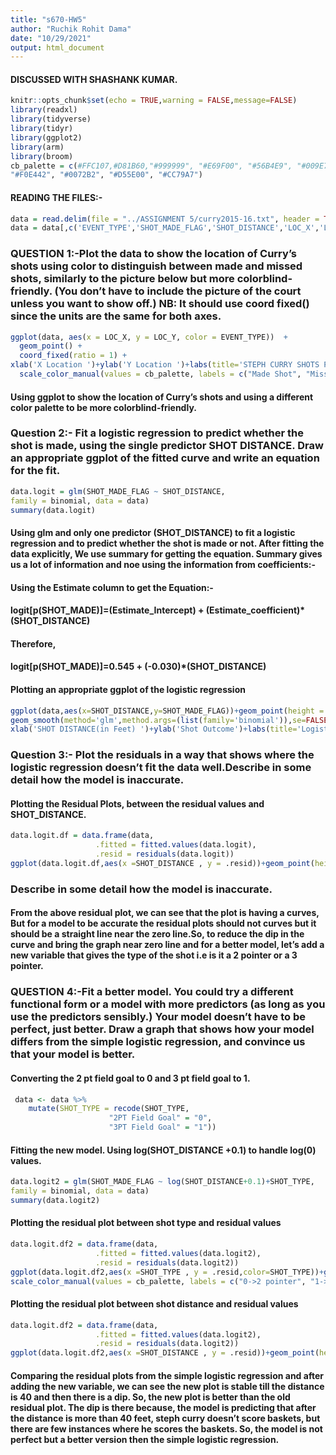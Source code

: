---
title: "s670-HW5"
author: "Ruchik Rohit Dama"
date: "10/29/2021"
output: html_document
---

#### DISCUSSED WITH SHASHANK KUMAR.

```{r setup, include=FALSE}
knitr::opts_chunk$set(echo = TRUE,warning = FALSE,message=FALSE)
library(readxl)
library(tidyverse)
library(tidyr)
library(ggplot2)
library(arm)
library(broom)
cb_palette = c(#FFC107,#D81B60,"#999999", "#E69F00", "#56B4E9", "#009E73",
"#F0E442", "#0072B2", "#D55E00", "#CC79A7")

```

#### READING THE FILES:-

```{r}
data = read.delim(file = "../ASSIGNMENT 5/curry2015-16.txt", header = TRUE, sep = "", dec = ".")
data = data[,c('EVENT_TYPE','SHOT_MADE_FLAG','SHOT_DISTANCE','LOC_X','LOC_Y','SHOT_TYPE')]
```



### QUESTION 1:-Plot the data to show the location of Curry’s shots using color to distinguish between made and missed shots, similarly to the picture below but more colorblind-friendly. (You don’t have to include the picture of the court unless you want to show off.) NB: It should use coord fixed() since the units are the same for both axes.

```{r}
ggplot(data, aes(x = LOC_X, y = LOC_Y, color = EVENT_TYPE))  +
  geom_point() + 
  coord_fixed(ratio = 1) +
xlab('X Location ')+ylab('Y Location ')+labs(title='STEPH CURRY SHOTS PLAYED')+ 
  scale_color_manual(values = cb_palette, labels = c("Made Shot", "Missed Shot"))
```

#### Using ggplot to  show the location of Curry’s shots and using a different color palette to be more colorblind-friendly.



### Question 2:- Fit a logistic regression to predict whether the shot is made, using the single predictor SHOT DISTANCE. Draw an appropriate ggplot of the fitted curve and write an equation for the fit.

```{r}
data.logit = glm(SHOT_MADE_FLAG ~ SHOT_DISTANCE,
family = binomial, data = data)
summary(data.logit)
```
#### Using glm and only one predictor (SHOT_DISTANCE) to fit a logistic regression and to predict whether the shot is made or not. After fitting the data explicitly, We use summary for getting the equation. Summary gives us a lot of information and noe using the information from coefficients:-

#### Using the Estimate column to get the Equation:-
              
####               logit[p(SHOT_MADE)]=(Estimate_Intercept) + (Estimate_coefficient)*(SHOT_DISTANCE)
####               Therefore,
####               logit[p(SHOT_MADE)]=0.545 + (-0.030)*(SHOT_DISTANCE)





#### Plotting an appropriate ggplot of the logistic regression              

```{r}
ggplot(data,aes(x=SHOT_DISTANCE,y=SHOT_MADE_FLAG))+geom_point(height = 0.1,width=0.20)+
geom_smooth(method='glm',method.args=(list(family='binomial')),se=FALSE)+
xlab('SHOT DISTANCE(in Feet) ')+ylab('Shot Outcome')+labs(title='Logistic regression with single predictor(SHOT_DISTANCE)')
```

### Question 3:- Plot the residuals in a way that shows where the logistic regression doesn’t fit the data well.Describe in some detail how the model is inaccurate.


#### Plotting the Residual Plots, between the residual values and SHOT_DISTANCE.


```{r}
data.logit.df = data.frame(data,
                   .fitted = fitted.values(data.logit),
                   .resid = residuals(data.logit))
ggplot(data.logit.df,aes(x =SHOT_DISTANCE , y = .resid))+geom_point(height = 0.1, width = 0.2)+geom_smooth(method='loess',se=FALSE)+labs(title = "Residual Plots(Shot distance v/s Residual Values)",x="SHOT DISTANCE(in Feet)",y="Residual Values")
```

### Describe in some detail how the model is inaccurate. 
#### From the above residual plot, we can see that the plot is having a curves, But for a model to be accurate the residual plots should not curves but it should be a straight line near the zero line.So, to reduce the dip in the curve and bring the graph near zero line and for a better model, let's add a new variable that gives the type of  the shot i.e is it a 2 pointer or a 3 pointer.





### QUESTION 4:-Fit a better model. You could try a different functional form or a model with more predictors (as long as you use the predictors sensibly.) Your model doesn’t have to be perfect, just better. Draw a graph that shows how your model differs from the simple logistic regression, and convince us that your model is better.


#### Converting the 2 pt field goal to 0 and 3 pt field goal to 1.

```{r}
 data <- data %>% 
    mutate(SHOT_TYPE = recode(SHOT_TYPE, 
                      "2PT Field Goal" = "0", 
                      "3PT Field Goal" = "1"))

```

#### Fitting the new model. Using log(SHOT_DISTANCE +0.1) to handle log(0) values.
```{r}
data.logit2 = glm(SHOT_MADE_FLAG ~ log(SHOT_DISTANCE+0.1)+SHOT_TYPE,
family = binomial, data = data)
summary(data.logit2)
```
#### Plotting the residual plot between shot type and residual values 
 
```{r}
data.logit.df2 = data.frame(data,
                   .fitted = fitted.values(data.logit2),
                   .resid = residuals(data.logit2))
ggplot(data.logit.df2,aes(x =SHOT_TYPE , y = .resid,color=SHOT_TYPE))+geom_point(height = 0.1, width = 0.2)+geom_smooth(method='loess',se=FALSE)+labs(title = "Residual Plots(Shot type v/s Residual Values)",x=" SHOT_TYPE",y="Residual Values")+
scale_color_manual(values = cb_palette, labels = c("0->2 pointer", "1->3 pointer"))


```


#### Plotting the residual plot between shot distance and residual values

```{r}
data.logit.df2 = data.frame(data,
                   .fitted = fitted.values(data.logit2),
                   .resid = residuals(data.logit2))
ggplot(data.logit.df2,aes(x =SHOT_DISTANCE , y = .resid))+geom_point(height = 0.1, width = 0.2)+geom_smooth(method='loess',se=FALSE)+labs(title = "Residual Plots(Shot distance v/s Residual Values)",x=" SHOT DISTANCE(in Feet)",y="Residual Values")

```

#### Comparing the residual plots from the simple logistic regression and after adding the new variable, we can see the new plot is stable till the distance is 40 and then there is a dip. So, the new plot is better than the old residual plot. The dip is there because, the model is predicting that after the distance is more than 40 feet, steph curry doesn't score baskets, but there are few instances where he scores the baskets. So, the model is not perfect but a better version then the simple logistic regression.










